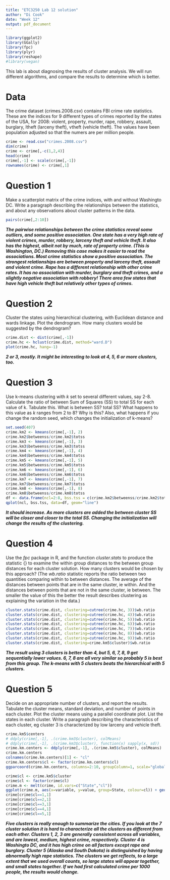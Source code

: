 ```yaml
---
title: "ETC3250 Lab 12 solution"
author: "Di Cook"
date: "Week 12"
output: pdf_document
---
```


```r
library(ggplot2)
library(GGally)
library(fpc)
library(plyr)
library(reshape)
#library(vegan)
```

This lab is about diagnosing the results of cluster analysis. We will run different algorithms, and compare the results to determine which is better.

# Data 

The crime dataset (crimes.2008.csv) contains FBI crime rate statistics. These are the indices for 9 different types of crimes reported by the states of the USA, for 2008: violent, property, murder, rape, robbery, assault, burglary, ltheft (larceny theft), vtheft (vehicle theft). The values have been population adjusted so that the numers are per million people.

```r
crime <- read.csv("crimes.2008.csv")
dim(crime)
crime <- crime[,-c(1,2,4)]
head(crime)
crime[,-1] <- scale(crime[,-1])
rownames(crime) <- crime[,1]
```



# Question 1

Make a scatterplot matrix of the crime indices, with and without Washingto DC. Write a paragraph describing the relationships between the statistics, and about any observations about cluster patterns in the data.

```r
pairs(crime[,2:10])
```

***The pairwise relationships between the crime statistics reveal some outliers, and some positive association. One state has a very high rate of violent crimes, murder, robbery, larceny theft and vehicle theft. It also has the highest, albeit not by much, rate of property crime. (This  is Washington, DC.) Removing this case makes it easier to read the associations. Most crime statistics show a positive association. The strongest relationships are between property and larceny theft, assault and violent crime. Rape has a different relationship with other crime rates. It has no association with murder, burglary and theft crimes, and a slightly negative association with robbery!  There area few states that have high vehicle theft but relatively other types of crimes.***

# Question 2

Cluster the states using hierarchical clustering, with Euclidean distance and wards linkage. Plot the dendrogram. How many clusters would be suggested by the dendrogram?

```r
crime.dist <- dist(crime[,-1])
crime.hc <- hclust(crime.dist, method="ward.D")
plot(crime.hc, hang=-1)
```

***2 or 3, mostly. It might be interesting to look at 4, 5, 6 or more clusters, too.***


# Question 3

Use k-means clustering with *k* set to several different values, say 2-8. Calculate the ratio of between Sum of Squares (SS) to total SS for each value of k. Tabulate this. What is between SS? total SS? What happens to this value as $k$ ranges from 2 to 8? Why is this? Also, what happens if you change the random seed, which changes the initialization of k-means?

```r
set.seed(407)
crime.km2 <- kmeans(crime[,-1], 2)
crime.km2$betweenss/crime.km2$totss
crime.km3 <- kmeans(crime[,-1], 3)
crime.km3$betweenss/crime.km3$totss
crime.km4 <- kmeans(crime[,-1], 4)
crime.km4$betweenss/crime.km4$totss
crime.km5 <- kmeans(crime[,-1], 5)
crime.km5$betweenss/crime.km5$totss
crime.km6 <- kmeans(crime[,-1], 6)
crime.km6$betweenss/crime.km6$totss
crime.km7 <- kmeans(crime[,-1], 7)
crime.km7$betweenss/crime.km7$totss
crime.km8 <- kmeans(crime[,-1], 8)
crime.km8$betweenss/crime.km8$totss
df <- data.frame(ncl=2:8, bss.tss = c(crime.km2$betweenss/crime.km2$totss, crime.km3$betweenss/crime.km3$totss, crime.km4$betweenss/crime.km4$totss, crime.km5$betweenss/crime.km5$totss, crime.km6$betweenss/crime.km6$totss, crime.km7$betweenss/crime.km7$totss, crime.km8$betweenss/crime.km8$totss))
qplot(ncl, bss.tss, data=df, geom="line")
```

***It should increase. As more clusters are added the between cluster SS will be closer and closer to the total SS. Changing the initialization will change the results of the clustering.***

# Question 4

Use the *fpc* package in R, and the function *cluster.stats* to produce the statistic {\tt wb.ratio} to examine the within group distances to the between group distances for each cluster solution. How many clusters would be chosen by this approach? (The *wb.ratio* statistic reports the ratio between two quantities comparing within to between distances. The average of the distances between points that are in the same cluster, ie within. And the distances between points that are not in the same cluster, ie between. The smaller the value of this the better the result describes clustering as explaining the variation in the data.)

```r
cluster.stats(crime.dist, clustering=cutree(crime.hc, 3))$wb.ratio
cluster.stats(crime.dist, clustering=cutree(crime.hc, 4))$wb.ratio
cluster.stats(crime.dist, clustering=cutree(crime.hc, 5))$wb.ratio
cluster.stats(crime.dist, clustering=cutree(crime.hc, 6))$wb.ratio
cluster.stats(crime.dist, clustering=cutree(crime.hc, 7))$wb.ratio
cluster.stats(crime.dist, clustering=cutree(crime.hc, 8))$wb.ratio
cluster.stats(crime.dist, clustering=cutree(crime.hc, 9))$wb.ratio
cluster.stats(crime.dist, clustering=crime.km5$cluster)$wb.ratio
```

***The result using 3 clusters is better than 4, but 5, 6, 7, 8, 9 get sequentially lower values. 6, 7, 8 are all very similar so probably 5 is best from this group. The k-means with 5 clusters beats the hierarchical with 5 clusters.***

# Question 5

Decide on an appropriate number of clusters, and report the results. Tabulate the cluster means, standard deviation, and number of points in each cluster. Plot the cluster means using a parallel coordinate plot. List the states in each cluster. Write a paragraph describing the characteristics of each cluster, eg cluster 3 is characterized by low larceny and vehicle theft.

```r
crime.km5$centers
# ddply(crime[,-1], .(crime.km3$cluster), colMeans)
# ddply(crime[,-1], .(crime.km3$cluster), function(x) sapply(x, sd))
crime.km.centers <- ddply(crime[,-1], .(crime.km5$cluster), colMeans)
crime.km.centers
colnames(crime.km.centers)[1] <- "cl"
crime.km.centers$cl <- factor(crime.km.centers$cl)
ggparcoord(crime.km.centers, columns=2:10, groupColumn=1, scale="globalminmax")
```

```r
crime$cl <- crime.km5$cluster
crime$cl <- factor(crime$cl)
crime.m <- melt(crime, id.vars=c("State","cl"))
ggplot(crime.m, aes(x=variable, y=value, group=State, colour=cl)) + geom_line() + facet_wrap(~cl, ncol=1)
crime[crime$cl==1,1]
crime[crime$cl==2,1]
crime[crime$cl==3,1]
crime[crime$cl==4,1]
crime[crime$cl==5,1]
```

***Five clusters is really enough to summarize the cities. If you look at the 7 cluster solution it is hard to characterize all the clusters as different from each other. Clusters 1, 2, 3 are generally consistent across all variables, and are lowest, medium, highest crime, respectively. Cluster 4 is Washingto DC, and it has high crime on all factors except rape and burglary. Cluster 5 (Alaska and South Dakota) is distinguished by having abnormally high rape statistics. The clusters we get reflects, to a large extent that we used overall counts, so large states will appear together, and small states together. If we had first calculated crime per 1000 people, the results would change.***


